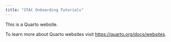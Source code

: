 ```yaml
---
title: "STAC Onboarding Tutorials"
---
```


This is a Quarto website.

To learn more about Quarto websites visit <https://quarto.org/docs/websites>.
